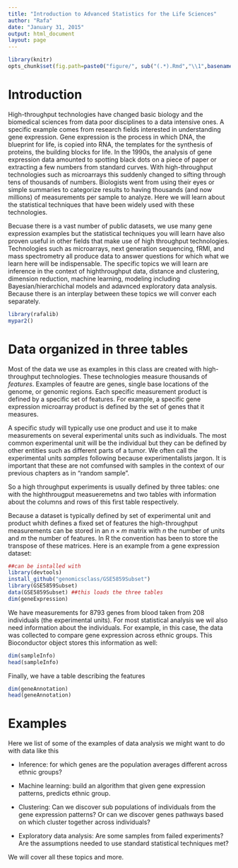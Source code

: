```yaml
---
title: "Introduction to Advanced Statistics for the Life Sciences"
author: "Rafa"
date: "January 31, 2015"
output: html_document
layout: page
---
```


```r
library(knitr)
opts_chunk$set(fig.path=paste0("figure/", sub("(.*).Rmd","\\1",basename(knitr:::knit_concord$get('infile'))), "-"))
```

# Introduction

High-throughput technologies have changed basic biology and the biomedical sciences from data poor disciplines to a data intensive ones. A specific example comes from research fields interested in understanding gene expression. Gene expression is the process in which DNA, the blueprint for life, is copied into RNA, the templates for the synthesis of proteins, the building blocks for life.  In the 1990s, the analysis of gene expression data amounted to spotting black dots on a piece of paper or extracting a few numbers from standard curves. With high-throughput technologies such as microarrays this suddenly changed to sifting through tens of thousands of numbers. Biologists went from using their eyes or simple summaries to categorize results to having thousands (and now millions) of measurements per sample to analyze. Here we will learn about the statistical techniques that have been widely used with these technologies.

Becuase there is a vast number of public datasets, we use many gene expression examples but the statistical techniques you will learn have also proven useful in other fields that make use of high throughput technologies. Technologies such as microarrays, next generation sequencing, fRMI, and mass spectrometry all produce data to answer questions for which what we learn here will be indispensable. The specific topics we will learn are inference in the context of highthroughput data, distance and clustering, dimension reduction, machine learning, modeling including Bayesian/hierarchichal models and adavnced exploratory data analysis. Because there is an interplay between these topics we will conver each separately. 

```r
library(rafalib)
mypar2()
```

# Data organized in three tables

Most of the data we use as examples in this class are created with high-throughput technologies. These technologies measure thousands of _features_. Examples of feautre are genes, single base locations of the genome, or genomic regions. Each specific measurement product is defined by a specific set of features. 
For example, a specific gene expression microarray product is defined by the set of genes that it measures. 

A specific study will typically use one product and use it to make measurements on several experimental units such as individuals. The most common experimental unit will be the individual but  they can be defined by other entities such as different parts of a tumor. We often call the experimental units _samples_ following because experimentalists jargon. It is important that these are not comfunsed with samples in the context of our previous chapters as in "random sample". 

So a high throughput experiments is usually defined by three tables: one with the highthrougput measueremetns and two tables with information about the columns and rows of this first table respectively.

Because a dataset is typically defined by set of experimental unit and product whith defines a fixed set of features the high-throughput measurements can be stored in an $n \times m$ matrix with $n$ the number of units and $m$ the number of features. In R the convention has been to store the transpose of these matrices. Here is an example from a gene expression dataset:

```r
##can be isntalled with 
library(devtools)
install_github("genomicsclass/GSE5859Subset")
library(GSE5859Subset)
data(GSE5859Subset) ##this loads the three tables
dim(geneExpression)
```

We have measurements for 8793 genes from blood taken from 208 individuals (the experimental units). For most statistical analysis we wil also need information about the individuals. For example, in this case, the data was collected to compare gene expression across ethnic groups. This Bioconductor object stores this information as well:

```r
dim(sampleInfo)
head(sampleInfo)
```

Finally, we have a table describing the features

```r
dim(geneAnnotation)
head(geneAnnotation)
```


# Examples

Here we list of some of the examples of data analysis we might want to do with data like this

* Inference: for which genes are the population averages different across ethnic groups? 

* Machine learning: build an algorithm that given gene expression patterns, predicts ethnic group.

* Clustering: Can we discover sub populations of individuals from the gene expression patterns? Or can we discover genes pathways based on which cluster together across individuals?

* Exploratory data analysis: Are some samples from failed experiments? Are the assumptions needed to use standard statistical techniques met? 

We will cover all these topics and more. 

